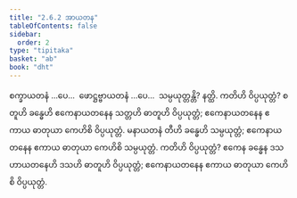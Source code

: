 ```yaml
---
title: "2.6.2 အာယတန"
tableOfContents: false
sidebar:
  order: 2
type: "tipitaka"
basket: "ab"
book: "dht"
---
```



<DynamicBreadcrumb />

<Division number="231" book="dht" e="ch" v="31" p="43">

<Paragraph number="308" book="dht">
စက္ခာယတနံ …ပေ…  ဖောဋ္ဌဗ္ဗာယတနံ …ပေ…  သမ္ပယုတ္တန္တိ? နတ္ထိ. ကတိဟိ ဝိပ္ပယုတ္တံ? စတူဟိ ခန္ဓေဟိ ဧကေနာယတနေန သတ္တဟိ ဓာတူဟိ ဝိပ္ပယုတ္တံ; ဧကေနာယတနေန ဧကာယ ဓာတုယာ ကေဟိစိ ဝိပ္ပယုတ္တံ.
</Paragraph>

</Division>
<Division number="232" book="dht" e="ch" v="31" p="43">

<Paragraph number="309" book="dht">
မနာယတနံ တီဟိ ခန္ဓေဟိ သမ္ပယုတ္တံ; ဧကေနာယတနေန ဧကာယ ဓာတုယာ ကေဟိစိ သမ္ပယုတ္တံ. ကတိဟိ ဝိပ္ပယုတ္တံ? ဧကေန ခန္ဓေန ဒသဟာယတနေဟိ ဒသဟိ ဓာတူဟိ ဝိပ္ပယုတ္တံ; ဧကေနာယတနေန ဧကာယ ဓာတုယာ ကေဟိစိ ဝိပ္ပယုတ္တံ.
</Paragraph>
</Division>